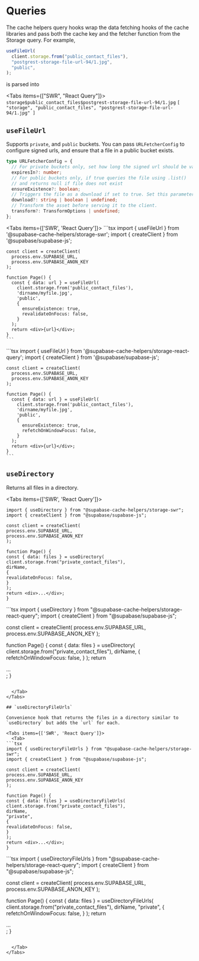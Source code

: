 
# Queries

The cache helpers query hooks wrap the data fetching hooks of the cache libraries and pass both the cache key and the fetcher function from the Storage query. For example,

```ts
useFileUrl(
  client.storage.from("public_contact_files"),
  "postgrest-storage-file-url-94/1.jpg",
  "public",
);
```

is parsed into

<Tabs items={["SWR", "React Query"]}>
  <Tab>
    ` storage$public_contact_files$postgrest-storage-file-url-94/1.jpg `
  </Tab>
  <Tab>
    ` [ "storage", "public_contact_files", "postgrest-storage-file-url-94/1.jpg"
    ] `
  </Tab>
</Tabs>

## `useFileUrl`

Supports `private`, and `public` buckets. You can pass `URLFetcherConfig` to configure signed urls, and ensure that a file in a public bucket exists.

```ts
type URLFetcherConfig = {
  // For private buckets only, set how long the signed url should be valid
  expiresIn?: number;
  // For public buckets only, if true queries the file using .list()
  // and returns null if file does not exist
  ensureExistence?: boolean;
  // Triggers the file as a download if set to true. Set this parameter as the name of the file of you want to trigger the download with a different filename.
  download?: string | boolean | undefined;
  // Transform the asset before serving it to the client.
  transform?: TransformOptions | undefined;
};
```

<Tabs items={['SWR', 'React Query']}>
  <Tab>
    ```tsx
    import { useFileUrl } from '@supabase-cache-helpers/storage-swr';
    import { createClient } from '@supabase/supabase-js';

    const client = createClient(
      process.env.SUPABASE_URL,
      process.env.SUPABASE_ANON_KEY
    );

    function Page() {
      const { data: url } = useFileUrl(
        client.storage.from('public_contact_files'),
        'dirname/myfile.jpg',
        'public',
        {
          ensureExistence: true,
          revalidateOnFocus: false,
        }
      );
      return <div>{url}</div>;
    }
    ```

  </Tab>
  <Tab>
    ```tsx
    import { useFileUrl } from '@supabase-cache-helpers/storage-react-query';
    import { createClient } from '@supabase/supabase-js';

    const client = createClient(
      process.env.SUPABASE_URL,
      process.env.SUPABASE_ANON_KEY
    );

    function Page() {
      const { data: url } = useFileUrl(
        client.storage.from('public_contact_files'),
        'dirname/myfile.jpg',
        'public',
        {
          ensureExistence: true,
          refetchOnWindowFocus: false,
        }
      );
      return <div>{url}</div>;
    }
    ```

  </Tab>
</Tabs>

## `useDirectory`

Returns all files in a directory.

<Tabs items={['SWR', 'React Query']}>
  <Tab>
```tsx
import { useDirectory } from "@supabase-cache-helpers/storage-swr";
import { createClient } from "@supabase/supabase-js";

const client = createClient(
process.env.SUPABASE_URL,
process.env.SUPABASE_ANON_KEY
);

function Page() {
const { data: files } = useDirectory(
client.storage.from("private_contact_files"),
dirName,
{
revalidateOnFocus: false,
}
);
return <div>...</div>;
}

````

  </Tab>
  <Tab>
```tsx
import { useDirectory } from "@supabase-cache-helpers/storage-react-query";
import { createClient } from "@supabase/supabase-js";

const client = createClient(
  process.env.SUPABASE_URL,
  process.env.SUPABASE_ANON_KEY
);

function Page() {
  const { data: files } = useDirectory(
    client.storage.from("private_contact_files"),
    dirName,
    {
      refetchOnWindowFocus: false,
    }
  );
  return <div>...</div>;
}
````

  </Tab>
</Tabs>

## `useDirectoryFileUrls`

Convenience hook that returns the files in a directory similar to `useDirectory` but adds the `url` for each.

<Tabs items={['SWR', 'React Query']}>
  <Tab>
```tsx
import { useDirectoryFileUrls } from "@supabase-cache-helpers/storage-swr";
import { createClient } from "@supabase/supabase-js";

const client = createClient(
process.env.SUPABASE_URL,
process.env.SUPABASE_ANON_KEY
);

function Page() {
const { data: files } = useDirectoryFileUrls(
client.storage.from("private_contact_files"),
dirName,
"private",
{
revalidateOnFocus: false,
}
);
return <div>...</div>;
}

````

  </Tab>
  <Tab>
```tsx
import { useDirectoryFileUrls } from "@supabase-cache-helpers/storage-react-query";
import { createClient } from "@supabase/supabase-js";

const client = createClient(
  process.env.SUPABASE_URL,
  process.env.SUPABASE_ANON_KEY
);

function Page() {
  const { data: files } = useDirectoryFileUrls(
    client.storage.from("private_contact_files"),
    dirName,
    "private",
    {
      refetchOnWindowFocus: false,
    }
  );
  return <div>...</div>;
}
````

  </Tab>
</Tabs>
